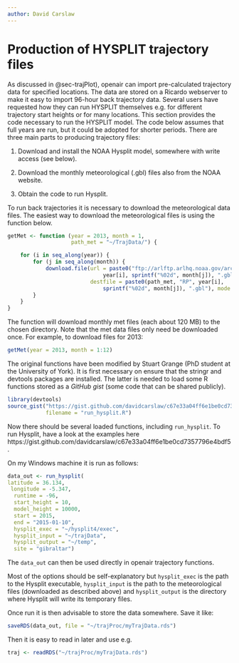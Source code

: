 ```yaml
---
author: David Carslaw
---
```


# Production of HYSPLIT trajectory files {#sec-prod-hyspl-traj}

As discussed in @sec-trajPlot), [openair]{.pkg} can import
pre-calculated trajectory data for specified locations. The data are
stored on a Ricardo webserver to make it easy to import
96-hour back trajectory data. Several users have requested how they
can run HYSPLIT themselves e.g. for different trajectory start heights
or for many locations. This section provides the code necessary to run
the HYSPLIT model. The code below assumes that full years are run, but
it could be adopted for shorter periods. There are three main parts to
producing trajectory files:

1.  Download and install the NOAA Hysplit model, somewhere with
  write access (see below).

1.  Download the monthly meteorological (.gbl) files also from the
  NOAA website.

1.  Obtain the code to run Hysplit.


To run back trajectories it is necessary to download the
meteorological data files. The easiest way to download the
meteorological files is using the function below.

```r
getMet <- function (year = 2013, month = 1, 
                    path_met = "~/TrajData/") {

    for (i in seq_along(year)) {
        for (j in seq_along(month)) {
            download.file(url = paste0("ftp://arlftp.arlhq.noaa.gov/archives/reanalysis/RP",
                              year[i], sprintf("%02d", month[j]), ".gbl"),
                          destfile = paste0(path_met, "RP", year[i],
                              sprintf("%02d", month[j]), ".gbl"), mode = "wb")
        }
    }
}
```

The function will download monthly met files (each about 120 MB) to
the chosen directory. Note that the met data files only need be
downloaded once. For example, to download files for 2013:

```r
getMet(year = 2013, month = 1:12)
```

The original functions have been modified by Stuart Grange (PhD
student at the University of York). It is first necessary on ensure
that the [stringr]{.pkg} and [devtools]{.pkg} packages are installed. The
latter is needed to load some R functions stored as a *GitHub
  gist* (some code that can be shared publicly).

```r
library(devtools)
source_gist("https://gist.github.com/davidcarslaw/c67e33a04ff6e1be0cd7357796e4bdf5",
            filename = "run_hysplit.R")
``` 

Now there should be several loaded functions, including
`run_hysplit`. To run Hysplit, have a look at the examples here https://gist.github.com/davidcarslaw/c67e33a04ff6e1be0cd7357796e4bdf5.

On my Windows machine it is run as follows:

```r
data_out <- run_hysplit(
latitude = 36.134, 
 longitude = -5.347, 
  runtime = -96, 
  start_height = 10, 
  model_height = 10000, 
  start = 2015,
  end = "2015-01-10",
  hysplit_exec = "~/hysplit4/exec", 
  hysplit_input = "~/trajData", 
  hysplit_output = "~/temp",
  site = "gibraltar")
``` 

The `data_out` can then be used directly in [openair]{.pkg} trajectory
functions.

Most of the options should be self-explanatory but `hysplit_exec`
is the path to the Hysplit executable, `hysplit_input` is the path
to the meteorological files (downloaded as described above) and
`hysplit_output` is the directory where Hysplit will write its
temporary files.

Once run it is then advisable to store the data somewhere. Save it
like:

```r
saveRDS(data_out, file = "~/trajProc/myTrajData.rds")
``` 

Then it is easy to read in later and use e.g.

```r
traj <- readRDS("~/trajProc/myTrajData.rds")
```
